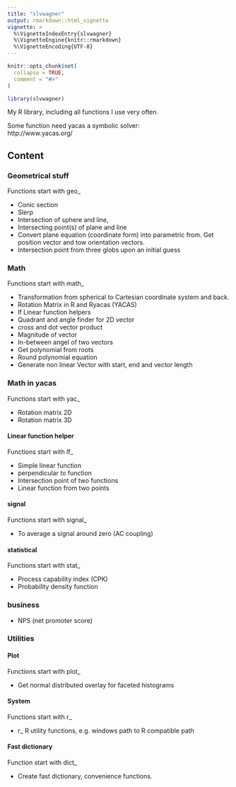 ```yaml
---
title: "slvwagner"
output: rmarkdown::html_vignette
vignette: >
  %\VignetteIndexEntry{slvwagner}
  %\VignetteEngine{knitr::rmarkdown}
  %\VignetteEncoding{UTF-8}
---
```


```r
knitr::opts_chunk$set(
  collapse = TRUE,
  comment = "#>"
)
```

```r
library(slvwagner)
```

My R library, including all functions I use very often.

Some function need yacas a symbolic solver: \
http://www.yacas.org/

## Content

### Geometrical stuff 
  Functions start with geo_

-   Conic section 
-   Slerp 
-   Intersection of sphere and line, 
-   Intersecting point(s) of plane and line
-   Convert plane equation (coordinate form) into parametric from. Get position vector and tow orientation vectors.  
-   Intersection point from three globs upon an initial guess

### Math 
  Functions start with math_

-   Transformation from spherical to Cartesian coordinate system and back. 
-   Rotation Matrix in R and Ryacas (YACAS)
-   lf Linear function helpers 
-   Quadrant and angle finder for 2D vector
-   cross and dot vector product
-   Magnitude of vector 
-   In-between angel of two vectors
-   Get polynomial from roots 
-   Round polynomial equation
-   Generate non linear Vector with start, end and vector length

### Math in yacas 
  Functions start with yac_

  -   Rotation matrix 2D
  -   Rotation matrix 3D

#### Linear function helper
  Functions start with lf_

-   Simple linear function 
-   perpendicular to function 
-   Intersection point of two functions
-   Linear function from two points

#### signal
  Functions start with signal_

-   To average a signal around zero (AC coupling)


#### statistical 
  Functions start with stat_

-   Process capability index (CPK)
-   Probability density function

### business
-   NPS (net promoter score)

### Utilities

#### Plot
  Functions start with plot_

-    Get normal distributed overlay for faceted histograms

#### System 
  Functions start with r_

-   r_ R utility functions, e.g. windows path to R compatible path

#### Fast dictionary
  Function start with dict_

-   Create fast dictionary, convenience functions.


